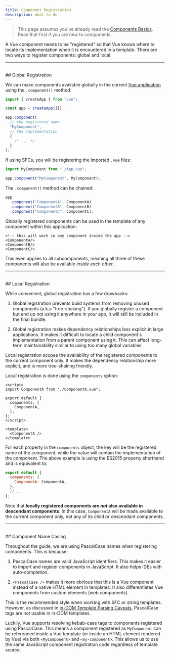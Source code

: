 ```yaml
---
title: Component Registration
description: what to do
---
```



> This page assumes you've already read the [Components Basics](/guide/essentials/component-basics). Read that first if you are new to components.

<VueSchoolLink
  href="https://vueschool.io/lessons/vue-3-global-vs-local-vue-components"
  title="Free Vue.js Component Registration Lesson"
/>

A Vue component needs to be "registered" so that Vue knows where to locate its implementation when it is encountered in a template. There are two ways to register components: global and local.

---

<br />
## Global Registration

We can make components available globally in the current [Vue application](/guide/essentials/application) using the `.component()` method:

```js
import { createApp } from "vue";

const app = createApp({});

app.component(
  // the registered name
  "MyComponent",
  // the implementation
  {
    /* ... */
  }
);
```

If using SFCs, you will be registering the imported `.vue` files:

```js
import MyComponent from "./App.vue";

app.component("MyComponent", MyComponent);
```

The `.component()` method can be chained:

```js
app
  .component("ComponentA", ComponentA)
  .component("ComponentB", ComponentB)
  .component("ComponentC", ComponentC);
```

Globally registered components can be used in the template of any component within this application:

```vue-html
<!-- this will work in any component inside the app -->
<ComponentA/>
<ComponentB/>
<ComponentC/>
```

This even applies to all subcomponents, meaning all three of these components will also be available _inside each other_.

---

<br />
## Local Registration

While convenient, global registration has a few drawbacks:

1. Global registration prevents build systems from removing unused components (a.k.a "tree-shaking"). If you globally register a component but end up not using it anywhere in your app, it will still be included in the final bundle.

2. Global registration makes dependency relationships less explicit in large applications. It makes it difficult to locate a child component's implementation from a parent component using it. This can affect long-term maintainability similar to using too many global variables.

Local registration scopes the availability of the registered components to the current component only. It makes the dependency relationship more explicit, and is more tree-shaking friendly.

<div class="options-api">

Local registration is done using the `components` option:

```vue
<script>
import ComponentA from "./ComponentA.vue";

export default {
  components: {
    ComponentA,
  },
};
</script>

<template>
  <ComponentA />
</template>
```

</div>

For each property in the `components` object, the key will be the registered name of the component, while the value will contain the implementation of the component. The above example is using the ES2015 property shorthand and is equivalent to:

```js
export default {
  components: {
    ComponentA: ComponentA,
  },
  // ...
};
```

Note that **locally registered components are _not_ also available in descendant components**. In this case, `ComponentA` will be made available to the current component only, not any of its child or descendant components.

---

<br />
## Component Name Casing

Throughout the guide, we are using PascalCase names when registering components. This is because:

1. PascalCase names are valid JavaScript identifiers. This makes it easier to import and register components in JavaScript. It also helps IDEs with auto-completion.

2. `<PascalCase />` makes it more obvious that this is a Vue component instead of a native HTML element in templates. It also differentiates Vue components from custom elements (web components).

This is the recommended style when working with SFC or string templates. However, as discussed in [in-DOM Template Parsing Caveats](/guide/essentials/component-basics#in-dom-template-parsing-caveats), PascalCase tags are not usable in in-DOM templates.

Luckily, Vue supports resolving kebab-case tags to components registered using PascalCase. This means a component registered as `MyComponent` can be referenced inside a Vue template (or inside an HTML element rendered by Vue) via both `<MyComponent>` and `<my-component>`. This allows us to use the same JavaScript component registration code regardless of template source.

